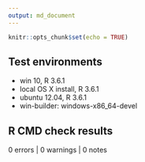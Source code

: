 ```yaml
---
output: md_document
---
```


```r
knitr::opts_chunk$set(echo = TRUE)
```

## Test environments
* win 10, R 3.6.1
* local OS X install, R 3.6.1
* ubuntu 12.04, R 3.6.1
* win-builder: windows-x86_64-devel

## R CMD check results
0 errors | 0 warnings | 0 notes


